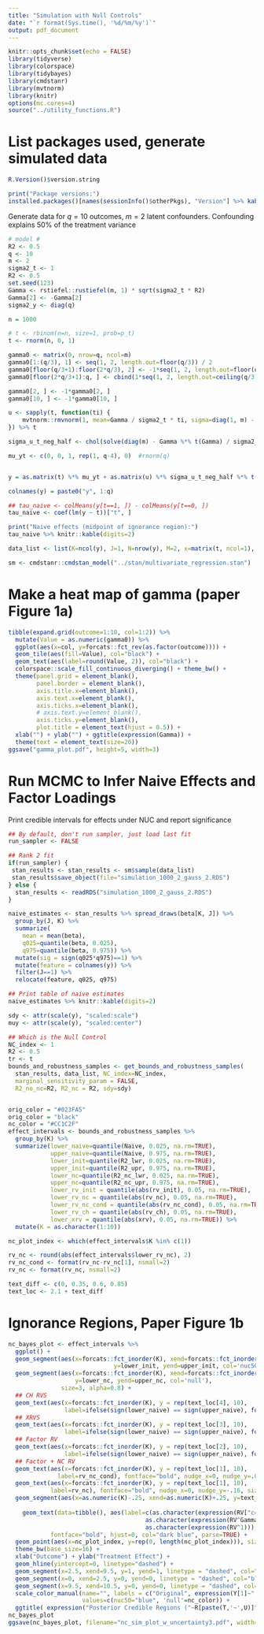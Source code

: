 ```yaml
---
title: "Simulation with Null Controls"
date: "`r format(Sys.time(), '%d/%m/%y')`"
output: pdf_document
---
```


```r
knitr::opts_chunk$set(echo = FALSE)
library(tidyverse)
library(colorspace)
library(tidybayes)
library(cmdstanr)
library(mvtnorm)
library(knitr)
options(mc.cores=4)
source("../utility_functions.R")
```

# List packages used, generate simulated data

```r
R.Version()$version.string

print("Package versions:")
installed.packages()[names(sessionInfo()$otherPkgs), "Version"] %>% kable()
```

Generate data for $q=10$ outcomes, $m=2$ latent confounders.  Confounding explains 50\% of the treatment variance

```r

# model #
R2 <- 0.5
q <- 10
m <- 2
sigma2_t <- 1
R2 <- 0.5
set.seed(123)
Gamma <- rstiefel::rustiefel(m, 1) * sqrt(sigma2_t * R2)
Gamma[2] <- -Gamma[2]
sigma2_y <- diag(q)

n = 1000

# t <- rbinom(n=n, size=1, prob=p_t)
t <- rnorm(n, 0, 1)

gamma0 <- matrix(0, nrow=q, ncol=m)
gamma0[1:(q/3), 1] <- seq(1, 2, length.out=floor(q/3)) / 2
gamma0[floor(q/3+1):floor(2*q/3), 2] <- -1*seq(1, 2, length.out=floor(q/3)) / 2
gamma0[floor(2*q/3+1):q, ] <- cbind(1*seq(1, 2, length.out=ceiling(q/3)), 1*seq(1, 2, length.out=ceiling(q/3))) / 3

gamma0[2, ] <- -1*gamma0[2, ]
gamma0[10, ] <- -1*gamma0[10, ]

u <- sapply(t, function(ti) {
    mvtnorm::rmvnorm(1, mean=Gamma / sigma2_t * ti, sigma=diag(1, m) - Gamma %*% t(Gamma) / sigma2_t)
}) %>% t

sigma_u_t_neg_half <- chol(solve(diag(m) - Gamma %*% t(Gamma) / sigma2_t))

mu_yt <- c(0, 0, 1, rep(1, q-4), 0)  #rnorm(q)


y = as.matrix(t) %*% mu_yt + as.matrix(u) %*% sigma_u_t_neg_half %*% t(gamma0) + mvtnorm::rmvnorm(n, mean = rep(0, q), sig=sigma2_y)

colnames(y) = paste0("y", 1:q)

## tau_naive <- colMeans(y[t==1, ]) - colMeans(y[t==0, ])
tau_naive <- coef(lm(y ~ t))["t", ]

print("Naive effects (midpoint of ignorance region):")
tau_naive %>% knitr::kable(digits=2)

data_list <- list(K=ncol(y), J=1, N=nrow(y), M=2, x=matrix(t, ncol=1), y=scale(y))

sm <- cmdstanr::cmdstan_model("../stan/multivariate_regression.stan")
```

\newpage

# Make a heat map of gamma (paper Figure 1a)
```r
tibble(expand.grid(outcome=1:10, col=1:2)) %>% 
  mutate(Value = as.numeric(gamma0)) %>%  
  ggplot(aes(x=col, y=forcats::fct_rev(as.factor(outcome)))) + 
  geom_tile(aes(fill=Value), col="black") + 
  geom_text(aes(label=round(Value, 2)), col="black") + 
  colorspace::scale_fill_continuous_diverging() + theme_bw() +
  theme(panel.grid = element_blank(), 
        panel.border = element_blank(),
        axis.title.x=element_blank(),
        axis.text.x=element_blank(),
        axis.ticks.x=element_blank(),
        # axis.text.y=element_blank(),
        axis.ticks.y=element_blank(),
        plot.title = element_text(hjust = 0.5)) + 
  xlab("") + ylab("") + ggtitle(expression(Gamma)) +
  theme(text = element_text(size=20))
ggsave("gamma_plot.pdf", height=5, width=3)

```

# Run MCMC to Infer Naive Effects and Factor Loadings
Print credible intervals for effects under NUC and report significance
```r
## By default, don't run sampler, just load last fit
run_sampler <- FALSE

## Rank 2 fit
if(run_sampler) {
 stan_results <- stan_results <- sm$sample(data_list)
 stan_results$save_object(file="simulation_1000_2_gauss_2.RDS")
} else {
  stan_results <- readRDS("simulation_1000_2_gauss_2.RDS")
}

naive_estimates <- stan_results %>% spread_draws(beta[K, J]) %>% 
  group_by(J, K) %>% 
  summarize(
    mean = mean(beta),
    q025=quantile(beta, 0.025), 
    q975=quantile(beta, 0.975)) %>%
  mutate(sig = sign(q025*q975)==1) %>% 
  mutate(feature = colnames(y)) %>% 
  filter(J==1) %>% 
  relocate(feature, q025, q975)

## Print table of naive estimates
naive_estimates %>% knitr::kable(digits=2)

sdy <- attr(scale(y), "scaled:scale")
muy <- attr(scale(y), "scaled:center")

## Which is the Null Control
NC_index <- 1
R2 <- 0.5
tr <- t
bounds_and_robustness_samples <- get_bounds_and_robustness_samples(
  stan_results, data_list, NC_index=NC_index, 
  marginal_sensitivity_param = FALSE, 
  R2_no_nc=R2, R2_nc = R2, sdy=sdy)


orig_color = "#023FA5"
orig_color = "black"
nc_color = "#CC1C2F"
effect_intervals <- bounds_and_robustness_samples %>% 
  group_by(K) %>% 
  summarize(lower_naive=quantile(Naive, 0.025, na.rm=TRUE),
            upper_naive=quantile(Naive, 0.975, na.rm=TRUE),
            lower_init=quantile(R2_lwr, 0.025, na.rm=TRUE),
            upper_init=quantile(R2_upr, 0.975, na.rm=TRUE),
            lower_nc=quantile(R2_nc_lwr, 0.025, na.rm=TRUE),
            upper_nc=quantile(R2_nc_upr, 0.975, na.rm=TRUE),
            lower_rv_init = quantile(abs(rv_init), 0.05, na.rm=TRUE),
            lower_rv_nc = quantile(abs(rv_nc), 0.05, na.rm=TRUE), 
            lower_rv_nc_cond = quantile(abs(rv_nc_cond), 0.05, na.rm=TRUE),
            lower_rv_ch = quantile(abs(rv_ch), 0.05, na.rm=TRUE),
            lower_xrv = quantile(abs(xrv), 0.05, na.rm=TRUE)) %>% 
  mutate(K = as.character(1:10))

nc_plot_index <- which(effect_intervals$K %in% c(1))  

rv_nc <- round(abs(effect_intervals$lower_rv_nc), 2)
rv_nc_cond <- format(rv_nc-rv_nc[1], nsmall=2)
rv_nc <- format(rv_nc, nsmall=2)

text_diff <- c(0, 0.35, 0.6, 0.85)
text_loc <- 2.1 + text_diff
```

# Ignorance Regions, Paper Figure 1b
```r
nc_bayes_plot <- effect_intervals %>%
  ggplot() + 
  geom_segment(aes(x=forcats::fct_inorder(K), xend=forcats::fct_inorder(K), 
                              y=lower_init, yend=upper_init, col='nuc50'), alpha=0.5, size=2) + 
  geom_segment(aes(x=forcats::fct_inorder(K), xend=forcats::fct_inorder(K), 
                   y=lower_nc, yend=upper_nc, col='null'), 
               size=3, alpha=0.8) +  
  ## CH RVS  
  geom_text(aes(x=forcats::fct_inorder(K), y = rep(text_loc[4], 10), 
                label=ifelse(sign(lower_naive) == sign(upper_naive), format(round(abs(lower_rv_ch), 2), nsmall=2), "X")), fontface="bold") + 
  ## XRVS
  geom_text(aes(x=forcats::fct_inorder(K), y = rep(text_loc[3], 10), 
                label=ifelse(sign(lower_naive) == sign(upper_naive), format(round(abs(lower_xrv), 2), nsmall=2), "X")), fontface="bold") + 
  ## Factor RV  
  geom_text(aes(x=forcats::fct_inorder(K), y = rep(text_loc[2], 10), 
                label=ifelse(sign(lower_naive) == sign(upper_naive), format(round(abs(lower_rv_init), 2), nsmall=2), "X")), fontface="bold") + 
  ## Factor + NC RV
  geom_text(aes(x=forcats::fct_inorder(K), y = rep(text_loc[1], 10), 
              label=rv_nc_cond), fontface="bold", nudge_x=0, nudge_y=.08, size=3) + 
  geom_text(aes(x=forcats::fct_inorder(K), y = rep(text_loc[1], 10), 
            label=rv_nc), fontface="bold", nudge_x=0, nudge_y=-.16, size=3) + 
  geom_segment(aes(x=as.numeric(K)-.25, xend=as.numeric(K)+.25, y=text_loc[1]-.04, yend=text_loc[1]-.04)) + 
  
    geom_text(data=tibble(), aes(label=c(as.character(expression(RV["c=1"]^Gamma)), 
                                       as.character(expression(RV^Gamma)), "XRV", 
                                       as.character(expression(RV^1))), x=rep(-.2, 4), y=text_loc), 
            fontface="bold", hjust=0, col="dark blue", parse=TRUE) +
  geom_point(aes(x=nc_plot_index, y=rep(0, length(nc_plot_index))), size=3, colour=nc_color, alpha=0.5, data=tibble()) +
  theme_bw(base_size=16) + 
  xlab("Outcome") + ylab("Treatment Effect") +
  geom_hline(yintercept=0, linetype="dashed") +
  geom_segment(x=2.5, xend=9.5, y=1, yend=1, linetype = "dashed", col="blue") +
  geom_segment(x=0, xend=2.5, y=0, yend=0, linetype = "dashed", col="blue") +
  geom_segment(x=9.5, xend=10.5, y=0, yend=0, linetype = "dashed", col="blue") +
  scale_color_manual(name="", labels = c("Original", expression(Y[1]~" is null")),
                     values=c(nuc50="blue", 'null'=nc_color)) +
  ggtitle( expression("Posterior Credible Regions ("~R[paste(T,'~',U)]^2<=~"50%)")) + expand_limits(x=-.25)
nc_bayes_plot
ggsave(nc_bayes_plot, filename="nc_sim_plot_w_uncertainty3.pdf", width=8, height=4) 
```


